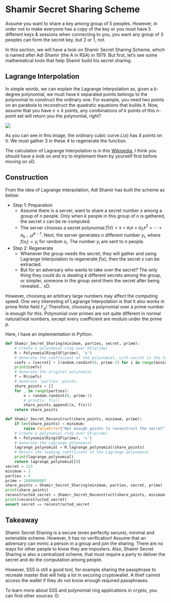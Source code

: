 # Shamir Secret Sharing Scheme 

Assume you want to share a key among group of 5 peoples. However, in order not to make everyone has a copy of the key or you must have 5 different keys & sessions when connecting to you, you want any group of 3 peoples can form the secret key, but 2 or 1, not.

In this section, we will have a look on Shamir Secret Sharing Scheme, which is named after Adi Shamir (the A in RSA) in 1979. But first, let's see some mathematical tools that help Shamir build his secret sharing. 

## Lagrange Interpolation 

In simple words, we can explain the Lagrange Interpolation as, given a $k$-degree polynomial, we must have $k$ separated points belongs to the polynomial to construct the ordinary one. For example, you need two points on an parabola to reconstruct the quadratic equations that builds it. Now, assume that you have $n \ge k$ points, any combinations of $k$ points of this n-point set will return you the polynomial, right? 

![](images/Lagrange_Interpolation.png)

As you can see in this image, the ordinary cubic curve $L(x)$ has 4 points on it. We must gather 3 in these 4 to regenerate the function. 

The calculation of Lagrange Interpolation is in this [Wikipedia](https://en.wikipedia.org/wiki/Lagrange_polynomial), I think you should have a look on and try to implement them by yourself first before moving on xD. 

## Construction 

From the idea of Lagrange interpolation, Adi Shamir has built the scheme as below: 

+ Step 1: Preparation
  + Assume there is a server, want to share a secret number $s$ among a group of $n$ people. Only when $k$ people in this group of $n$ is gathered, the secret $s$ can be re-computed. 
  + The server chooses a secret polynomial $f(x) = s + a_1x + a_2x^2 + \cdots + a_{k-1}x^{k-1}$. Next, the server generates $n$ different number $y_i$, where $f(x_i) = y_i$ for random $x_i$. The number $y_i$ are sent to $n$ people.

+ Step 2: Regenerate 
  + Whenever the group needs the secret, they will gather and using Lagrange Interpolation to regenerate $f(x)$, then the secret $s$ can be extracted. 
  + But for an adversary who wants to take over the secret? The only thing they could do is stealing $k$ different secrets among the group, or simpler, someone in the group send them the secret after being revealed... xD.

However, choosing an arbitrary large numbers may affect the computing speed. One very interesting of Lagrange Interpolation is that it also works in prime finite field $\mathbb{F}_p$! Therefore, choosing a polynomial over a prime number is enough for this. Polynomial over primes are not quite different in normal natural/real numbers, except every coefficient are modulo under the prime $p$. 

Here, I have an implementation in Python.

```Python
def Shamir_Secret_Sharing(minimum, parties, secret, prime):
    # Create a polynomial ring over GF(prime) 
    R = PolynomialRing(GF(prime), 'x')
    # Generate the coefficient of the polynomial, with secret is the leading coefficient
    coefs = [secret] + [random.randint(0, prime-1) for i in range(minimum-1)]
    print(coefs)
    # Generate the original polynomial
    f = R(coefs)
    # Generate 'parties' points. 
    share_points = []
    for _ in range(parties):
        x = random.randint(0, prime-1)
        # print(x, f(x))
        share_points.append((x, f(x)))
    return share_points

def Shamir_Secret_Reconstruct(share_points, minimum, prime):
    if len(share_points) < minimum:
        raise ValueError("Not enough points to reconstruct the secret")
    # Create a polynomial ring over GF(prime)
    R = PolynomialRing(GF(prime), 'x')
    # Generate the Lagrange polynomial
    lagrange_polynomial = R.lagrange_polynomial(share_points)
    # Return the leading coefficient of the Lagrange polynomial
    print(lagrange_polynomial)
    return lagrange_polynomial[0]
secret = 123 
minimum = 3
parties = 5
prime = 1000000007
share_points = Shamir_Secret_Sharing(minimum, parties, secret, prime)
print(share_points)
reconstructed_secret = Shamir_Secret_Reconstruct(share_points, minimum, prime)
print(reconstructed_secret)
assert secret == reconstructed_secret
```

## Takeaway

Shamir Secret Sharing is a secure (even perfectly secure), minimal and extensible scheme. However, it has no verification! Assume that an adversary can mimic a person in a group and join the sharing. There are no ways for other people to know they are imposters. Also, Shamir Secret Sharing is also a centralized scheme, that must require a party to deliver the secret and do the computation among people. 

However, SSS is still a good tool, for example sharing the passphrase to recreate master that will help a lot in securing cryptowallet. A thief cannot access the wallet if they do not know enough required passphrases. 

To learn more about SSS and polynomial ring applications in crypto, you can find other sources :D.
